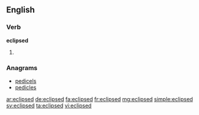 ==English==

===Verb===
'''eclipsed'''

# {{en-past of|eclipse}}

===Anagrams===
* [[pedicels#English|pedicels]]
* [[pedicles#English|pedicles]]

[[ar:eclipsed]]
[[de:eclipsed]]
[[fa:eclipsed]]
[[fr:eclipsed]]
[[mg:eclipsed]]
[[simple:eclipsed]]
[[sv:eclipsed]]
[[ta:eclipsed]]
[[vi:eclipsed]]
